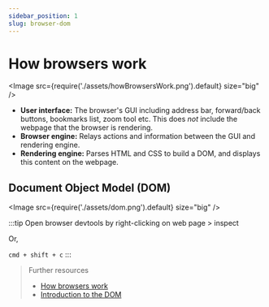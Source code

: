 ```yaml
---
sidebar_position: 1
slug: browser-dom
---
```



# How browsers work

<Image src={require('./assets/howBrowsersWork.png').default} size="big" />

- **User interface:** The browser's GUI including address bar, forward/back buttons, bookmarks list, zoom tool etc. This does _not_ include the webpage that the browser is rendering.
- **Browser engine:** Relays actions and information between the GUI and rendering engine.
- **Rendering engine:** Parses HTML and CSS to build a DOM, and displays this content on the webpage.

## Document Object Model (DOM)

<Image src={require('./assets/dom.png').default} size="big" />

:::tip
Open browser devtools by right-clicking on web page > inspect

Or,

`cmd + shift + c`
:::

> Further resources
>
> - [How browsers work](https://web.dev/howbrowserswork)
> - [Introduction to the DOM](https://developer.mozilla.org/en-US/docs/Web/API/Document_Object_Model/Introduction)
